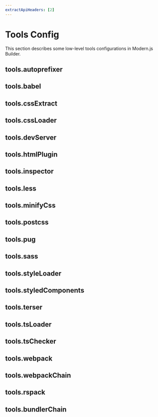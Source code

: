 ```yaml
---
extractApiHeaders: [2]
---
```


# Tools Config

This section describes some low-level tools configurations in Modern.js Builder.

## tools.autoprefixer


<Autoprefixer />

## tools.babel


<Babel />

## tools.cssExtract


<CssExtract />

## tools.cssLoader


<CssLoader />

## tools.devServer


<DevServer />

## tools.htmlPlugin


<HtmlPlugin />

## tools.inspector


<Inspector />

## tools.less


<Less />

## tools.minifyCss


<MinifyCss />

## tools.postcss


<Postcss />

## tools.pug


<Pug />

## tools.sass


<Sass />

## tools.styleLoader


<StyleLoader />

## tools.styledComponents


<StyledComponents />

## tools.terser


<Terser />

## tools.tsLoader


<TsLoader />

## tools.tsChecker


<TsChecker />

## tools.webpack


<Webpack />

## tools.webpackChain


<WebpackChain />

## tools.rspack


<Rspack />

## tools.bundlerChain


<BundlerChain />
